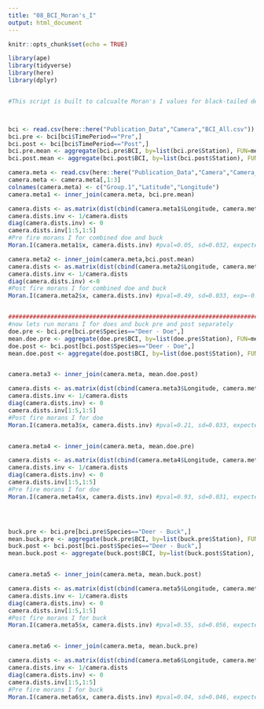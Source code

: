```yaml
---
title: "08_BCI_Moran's_I"
output: html_document
---
```


```r
knitr::opts_chunk$set(echo = TRUE)
```

```r
library(ape)
library(tidyverse)
library(here)
library(dplyr)


#This script is built to calcualte Moran's I values for black-tailed deer body condition index (BCI) values across camera traps used in this study



bci <- read.csv(here::here("Publication_Data","Camera","BCI_All.csv"))
bci.pre <- bci[bci$TimePeriod=="Pre",]
bci.post <- bci[bci$TimePeriod=="Post",]
bci.pre.mean <- aggregate(bci.pre$BCI, by=list(bci.pre$Station), FUN=mean)
bci.post.mean <- aggregate(bci.post$BCI, by=list(bci.post$Station), FUN=mean) #

camera.meta <- read.csv(here::here("Publication_Data","Camera","Camera_Metadata.csv"))
camera.meta <- camera.meta[,1:3]
colnames(camera.meta) <- c("Group.1","Latitude","Longitude")
camera.meta1 <- inner_join(camera.meta, bci.pre.mean)

camera.dists <- as.matrix(dist(cbind(camera.meta1$Longitude, camera.meta1$Latitude)))
camera.dists.inv <- 1/camera.dists
diag(camera.dists.inv) <- 0
camera.dists.inv[1:5,1:5]
#Pre fire morans I for combined doe and buck
Moran.I(camera.meta1$x, camera.dists.inv) #pval=0.05, sd=0.032, expected =-0.04, obs=0.022

camera.meta2 <- inner_join(camera.meta,bci.post.mean)
camera.dists <- as.matrix(dist(cbind(camera.meta2$Longitude, camera.meta2$Latitude)))
camera.dists.inv <- 1/camera.dists
diag(camera.dists.inv) <-0
#Post fire morans I for combined doe and buck
Moran.I(camera.meta2$x, camera.dists.inv) #pval=0.49, sd=0.033, exp=-0.042, obs=-0.020


##########################################################################
#now lets run morans I for does and buck pre and post separately
doe.pre <- bci.pre[bci.pre$Species=="Deer - Doe",]
mean.doe.pre <- aggregate(doe.pre$BCI, by=list(doe.pre$Station), FUN=mean)
doe.post <- bci.post[bci.post$Species=="Deer - Doe",]
mean.doe.post <- aggregate(doe.post$BCI, by=list(doe.post$Station), FUN=mean)


camera.meta3 <- inner_join(camera.meta, mean.doe.post)

camera.dists <- as.matrix(dist(cbind(camera.meta3$Longitude, camera.meta3$Latitude)))
camera.dists.inv <- 1/camera.dists
diag(camera.dists.inv) <- 0
camera.dists.inv[1:5,1:5]
#Post fire morans I for doe 
Moran.I(camera.meta3$x, camera.dists.inv) #pval=0.21, sd=0.033, expected =-0.042, obs=0.00014


camera.meta4 <- inner_join(camera.meta, mean.doe.pre)

camera.dists <- as.matrix(dist(cbind(camera.meta4$Longitude, camera.meta4$Latitude)))
camera.dists.inv <- 1/camera.dists
diag(camera.dists.inv) <- 0
camera.dists.inv[1:5,1:5]
#Pre fire morans I for doe 
Moran.I(camera.meta4$x, camera.dists.inv) #pval=0.93, sd=0.031, expected =-0.042, obs=-0.039




buck.pre <- bci.pre[bci.pre$Species=="Deer - Buck",]
mean.buck.pre <- aggregate(buck.pre$BCI, by=list(buck.pre$Station), FUN=mean)
buck.post <- bci.post[bci.post$Species=="Deer - Buck",]
mean.buck.post <- aggregate(buck.post$BCI, by=list(buck.post$Station), FUN=mean)


camera.meta5 <- inner_join(camera.meta, mean.buck.post)

camera.dists <- as.matrix(dist(cbind(camera.meta5$Longitude, camera.meta5$Latitude)))
camera.dists.inv <- 1/camera.dists
diag(camera.dists.inv) <- 0
camera.dists.inv[1:5,1:5]
#Post fire morans I for buck 
Moran.I(camera.meta5$x, camera.dists.inv) #pval=0.55, sd=0.056, expected =-0.0067, obs=-0.10


camera.meta6 <- inner_join(camera.meta, mean.buck.pre)

camera.dists <- as.matrix(dist(cbind(camera.meta6$Longitude, camera.meta6$Latitude)))
camera.dists.inv <- 1/camera.dists
diag(camera.dists.inv) <- 0
camera.dists.inv[1:5,1:5]
#Pre fire morans I for buck 
Moran.I(camera.meta6$x, camera.dists.inv) #pval=0.04, sd=0.046, expected =-0.056, obs=0.041

```

